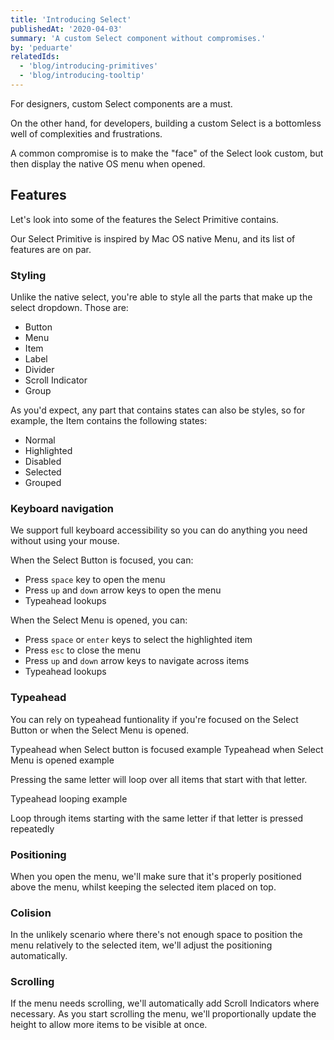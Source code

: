 ```yaml
---
title: 'Introducing Select'
publishedAt: '2020-04-03'
summary: 'A custom Select component without compromises.'
by: 'peduarte'
relatedIds:
  - 'blog/introducing-primitives'
  - 'blog/introducing-tooltip'
---
```



For designers, custom Select components are a must.

On the other hand, for developers, building a custom Select is a bottomless well of complexities and frustrations.

A common compromise is to make the "face" of the Select look custom, but then display the native OS menu when opened.

## Features

Let's look into some of the features the Select Primitive contains.

Our Select Primitive is inspired by Mac OS native Menu, and its list of features are on par.

### Styling

Unlike the native select, you're able to style all the parts that make up the select dropdown. Those are:

- Button
- Menu
- Item
- Label
- Divider
- Scroll Indicator
- Group

As you'd expect, any part that contains states can also be styles, so for example, the Item contains the following states:

- Normal
- Highlighted
- Disabled
- Selected
- Grouped

<ProductImage src={parts} />

### Keyboard navigation

We support full keyboard accessibility so you can do anything you need without using your mouse.

When the Select Button is focused, you can:

- Press `space` key to open the menu
- Press `up` and `down` arrow keys to open the menu
- Typeahead lookups

When the Select Menu is opened, you can:

- Press `space` or `enter` keys to select the highlighted item
- Press `esc` to close the menu
- Press `up` and `down` arrow keys to navigate across items
- Typeahead lookups

### Typeahead

You can rely on typeahead funtionality if you're focused on the Select Button or when the Select Menu is opened.

<ProductVideo small src={typeaheadClosed} />
<Text as="legend" mb={7} sx={{ textAlign: 'center', color: 'gray700', lineHeight: 0 }}>
  Typeahead when Select button is focused example
</Text>

<ProductVideo small src={typeaheadOpen} />
<Text as="legend" mb={7} sx={{ textAlign: 'center', color: 'gray700', lineHeight: 0 }}>
  Typeahead when Select Menu is opened example
</Text>

Pressing the same letter will loop over all items that start with that letter.

<ProductVideo small src={typeaheadLoop} />
<Text as="legend" mb={7} sx={{ textAlign: 'center', color: 'gray700', lineHeight: 0 }}>
  Typeahead looping example
</Text>

Loop through items starting with the same letter if that letter is pressed repeatedly

### Positioning

When you open the menu, we'll make sure that it's properly positioned above the menu, whilst keeping the selected item placed on top.

### Colision

In the unlikely scenario where there's not enough space to position the menu relatively to the selected item, we'll adjust the positioning automatically.

### Scrolling

If the menu needs scrolling, we'll automatically add Scroll Indicators where necessary. As you start scrolling the menu, we'll proportionally update the height to allow more items to be visible at once.
